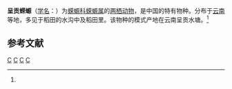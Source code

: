 {{Speciesbox 
| taxon = Cynops chenggongensis
| status = DD
| status_system = IUCN3.1
| status_ref = <ref name=IUCN>{{Cite journal | author = Fei Liang | author2 = Xie Feng | title = ''Hypselotriton chenggongensis'' | journal = [[The_IUCN_Red_List_of_Threatened_Species|The IUCN Red List of Threatened Species]] | volume = 2004 | page = e.T59439A11941781 | publisher = [[IUCN|IUCN]] | date = 2004 | url = http://www.iucnredlist.org/details/59439/0 | doi = 10.2305/IUCN.UK.2004.RLTS.T59439A11941781.en | access-date = 10 January 2018 | archive-date = 2018-06-01 | archive-url = https://web.archive.org/web/20180601232133/http://www.iucnredlist.org/details/59439/0 | dead-url = no }}</ref>
| authority = (Kou et Xing, 1983)<ref name='id4814'>{{cite web| url =http://www.bioinfo.cn/db05/BjdwSpecies.php?action=view&id=4814| title =呈贡蝾螈| work =《中国动物物种编目数据库》| publisher =中国科学院微生物研究所| author =中国科学院动物研究所| accessdate =2009-04-11| deadurl =yes| archiveurl =https://web.archive.org/web/20160305073241/http://www.bioinfo.cn/db05/BjdwSpecies.php?action=view&id=4814| archivedate =2016-03-05}}</ref>
}}

'''呈贡蝾螈'''（[[学名|学名]]：{{lang|la|''Cynops chenggongensis''}}）为[[蝾螈科|蝾螈科]][[蝾螈属|蝾螈属]]的[[两栖动物|两栖动物]]，是中国的特有物种。分布于[[云南|云南]]等地，多见于稻田的水沟中及稻田里。该物种的模式产地在云南呈贡水塘。<ref name='id4814'/>

== 参考文献 ==
{{reflist}}

{{Taxonbar|from=Q28021280}}

[[Category:IUCN红色名录数据缺乏物种|C]]
[[Category:蝾螈属|C]]
[[Category:中國特有兩棲動物|C]]
[[Category:云南動物|C]]